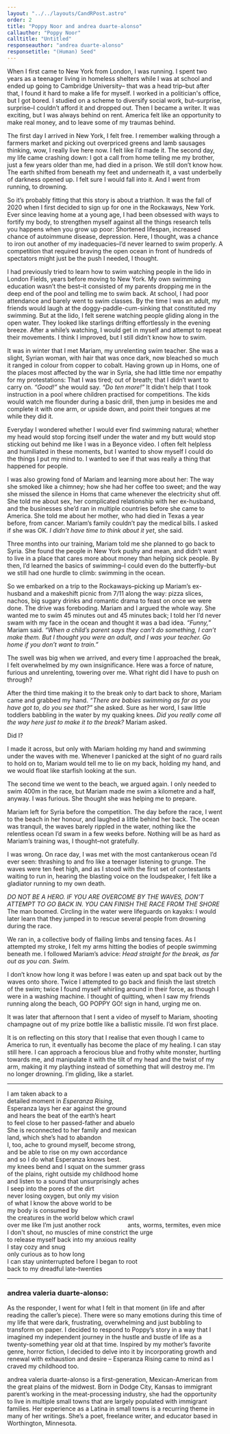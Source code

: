 ```yaml
---
layout: "../../layouts/CandRPost.astro"
order: 2
title: "Poppy Noor and andrea duarte-alonso"
callauthor: "Poppy Noor"
calltitle: "Untitled"
responseauthor: "andrea duarte-alonso"
responsetitle: "(Human) Seed"
---
```



<CandRItem id="call" title={frontmatter.calltitle} author={frontmatter.callauthor}>

When I first came to New York from London, I was running. I spent two years as a teenager living in homeless shelters while I was at school and ended up going to Cambridge University– that was a head trip–but after that, I found it hard to make a life for myself. I worked in a politician's office, but I got bored. I studied on a scheme to diversify social work, but–surprise, surprise–I couldn’t afford it and dropped out. Then I became a writer. It was exciting, but I was always behind on rent. America felt like an opportunity to make real money, and to leave some of my traumas behind.

The first day I arrived in New York, I felt free. I remember walking through a farmers market and picking out overpriced greens and lamb sausages thinking, wow, I really live here now. I felt like I’d made it. The second day, my life came crashing down: I got a call from home telling me my brother, just a few years older than me, had died in a prison. We still don’t know how. The earth shifted from beneath my feet and underneath it, a vast underbelly of darkness opened up. I felt sure I would fall into it. And I went from running, to drowning.

So it’s probably fitting that this story is about a triathlon. It was the fall of 2020 when I first decided to sign up for one in the Rockaways, New York. Ever since leaving home at a young age, I had been obsessed with ways to fortify my body, to strengthen myself against all the things research tells you happens when you grow up poor: Shortened lifespan, increased chance of autoimmune disease, depression. Here, I thought, was a chance to iron out another of my inadequacies–I’d never learned to swim properly. A competition that required braving the open ocean in front of hundreds of spectators might just be the push I needed, I thought. 

I had previously tried to learn how to swim watching people in the lido in London Fields, years before moving to New York. My own swimming education wasn’t the best–it consisted of my parents dropping me in the deep end of the pool and telling me to swim back. At school, I had poor attendance and barely went to swim classes. By the time I was an adult, my friends would laugh at the doggy-paddle-cum-sinking that constituted my swimming. But at the lido, I felt serene watching people gliding along in the open water. They looked like starlings drifting effortlessly in the evening breeze. After a while’s watching, I would get in myself and attempt to repeat their movements. I think I improved, but I still didn’t know how to swim.

It was in winter that I met Mariam, my unrelenting swim teacher. She was a slight, Syrian woman, with hair that was once dark, now bleached so much it ranged in colour from copper to cobalt. Having grown up in Homs, one of the places most affected by the war in Syria, she had little time nor empathy for my protestations: That I was tired; out of breath; that I didn’t want to carry on. *“Good!”* she would say. *“Do ten more!”* It didn't help that I took instruction in a pool where children practised for competitions. The kids would watch me flounder during a basic drill, then jump in besides me and complete it with one arm, or upside down, and point their tongues at me while they did it. 

Everyday I wondered whether I would ever find swimming natural; whether my head would stop forcing itself under the water and my butt would stop sticking out behind me like I was in a Beyonce video. I often felt helpless and humiliated in these moments, but I wanted to show myself I could do the things I put my mind to. I wanted to see if that was really a thing that happened for people. 

I was also growing fond of Mariam and learning more about her: The way she smoked like a chimney; how she had her coffee too sweet; and the way she missed the silence in Homs that came whenever the electricity shut off. She told me about sex, her complicated relationship with her ex-husband, and the businesses she’d ran in multiple countries before she came to America. She told me about her mother, who had died in Texas a year before, from cancer. Mariam’s family couldn’t pay the medical bills. I asked if she was OK. *I didn’t have time to think about it yet*, she said. 

Three months into our training, Mariam told me she planned to go back to Syria. She found the people in New York pushy and mean, and didn’t want to live in a place that cares more about money than helping sick people. By then, I’d learned the basics of swimming–I could even do the butterfly–but we still had one hurdle to climb: swimming in the ocean.

So we embarked on a trip to the Rockaways–picking up Mariam’s ex-husband and a makeshift picnic from 7/11 along the way: pizza slices, nachos, big sugary drinks and romantic drama to feast on once we were done. The drive was foreboding. Mariam and I argued the whole way. She wanted me to swim 45 minutes out and 45 minutes back; I told her I’d never swam with my face in the ocean and thought it was a bad idea. *“Funny,”* Mariam said. *“When a child’s parent says they can’t do something, I can’t make them. But I thought you were an adult, and I was your teacher. Go home if you don’t want to train.”* 

The swell was big when we arrived, and every time I approached the break, I felt overwhelmed by my own insignificance. Here was a force of nature, furious and unrelenting, towering over me. What right did I have to push on through? 

After the third time making it to the break only to dart back to shore, Mariam came and grabbed my hand. *“There are babies swimming as far as you have got to, do you see that?”* she asked. Sure as her word, I saw little toddlers babbling in the water by my quaking knees. *Did you really come all the way here just to make it to the break?* Mariam asked.

Did I?

I made it across, but only with Mariam holding my hand and swimming under the waves with me. Whenever I panicked at the sight of no guard rails to hold on to, Mariam would tell me to lie on my back, holding my hand, and we would float like starfish looking at the sun. 

The second time we went to the beach, we argued again. I only needed to swim 400m in the race, but Mariam made me swim a kilometre and a half, anyway. I was furious. She thought she was helping me to prepare. 

Mariam left for Syria before the competition. The day before the race, I went to the beach in her honour, and laughed a little behind her back. The ocean was tranquil, the waves barely rippled in the water, nothing like the relentless ocean I’d swam in a few weeks before. Nothing will be as hard as Mariam’s training was, I thought–not gratefully.

I was wrong. On race day, I was met with the most cantankerous ocean I’d ever seen: thrashing to and fro like a teenager listening to grunge. The waves were ten feet high, and as I stood with the first set of contestants waiting to run in, hearing the blasting voice on the loudspeaker, I felt like a gladiator running to my own death.

*DO NOT BE A HERO. IF YOU ARE OVERCOME BY THE WAVES, DON’T ATTEMPT TO GO BACK IN. YOU CAN FINISH THE RACE FROM THE SHORE* The man boomed. Circling in the water were lifeguards on kayaks: I would later learn that they jumped in to rescue several people from drowning during the race.

We ran in, a collective body of flailing limbs and tensing faces. As I attempted my stroke, I felt my arms hitting the bodies of people swimming beneath me. I followed Mariam’s advice: *Head straight for the break, as far out as you can. Swim.*

I don’t know how long it was before I was eaten up and spat back out by the waves onto shore. Twice I attempted to go back and finish the last stretch of the swim; twice I found myself whirling around in their force, as though I were in a washing machine. I thought of quitting, when I saw my friends running along the beach, GO POPPY GO! sign in hand, urging me on. 

It was later that afternoon that I sent a video of myself to Mariam, shooting champagne out of my prize bottle like a ballistic missile. I’d won first place. 

It is on reflecting on this story that I realise that even though I came to America to run, it eventually has become the place of my healing. I can stay still here. I can approach a ferocious blue and frothy white monster, hurtling towards me, and manipulate it with the tilt of my head and the twist of my arm, making it my plaything instead of something that will destroy me. I’m no longer drowning. I’m gliding, like a starlet. 

</CandRItem>

---

<CandRItem id="response" title={frontmatter.responsetitle} author={frontmatter.responseauthor}>

<div class="smallPoem">

I am taken aback to a <br />
detailed moment in *Esperanza Rising*, <br />
Esperanza lays her ear against the ground <br />
and hears the beat of the earth’s heart <br />
to feel close to her passed-father and abuelo<br />
She is reconnected to her family and mexican<br />
land, which she’s had to abandon <br />
I, too, ache to ground myself, become strong,<br />
and be able to rise on my own accordance<br />
and so I do what Esperanza knows best.<br />
my knees bend and I squat on the summer grass<br />
of the plains, right outside my childhood home <br />
and listen to a sound that unsurprisingly aches <br />
I seep into the pores of the dirt<br />
never losing oxygen, but only my vision<br /> 
of what I know the above world to be<br />
my body is consumed by <br />
the creatures in the world below which crawl <br />
over me like I’m just another rock&nbsp;&nbsp;&nbsp;&nbsp;&nbsp;&nbsp;&nbsp;&nbsp;&nbsp;&nbsp;&nbsp;&nbsp;&nbsp;&nbsp;&nbsp;&nbsp;ants, worms, termites, even mice<br />
I don't shout, no muscles of mine constrict the urge <br />
to release myself back into my anxious reality<br />
I stay cozy and snug <br />
only curious as to how long<br />
I can stay uninterrupted before I began to root<br />
back to my dreadful late-twenties 

</div>

</CandRItem>

---

<CandRItem id="response" title="Insights">

### andrea valeria duarte-alonso:

As the responder, I went for what I felt in that moment (in life and after reading the caller’s piece). There were so many emotions during this time of my life that were dark, frustrating, overwhelming and just bubbling to transform on paper. I decided to respond to Poppy’s story in a way that I imagined my independent journey in the hustle and bustle of life as a twenty-something year old at that time. Inspired by my mother’s favorite genre, horror fiction, I decided to delve into it by incorporating growth and renewal with exhaustion and desire – Esperanza Rising came to mind as I craved my childhood too.

</CandRItem>


<CandRBio>
<span class="darkText">andrea valeria duarte-alonso</span> is a first-generation, Mexican-American from the great plains of the midwest. Born in Dodge City, Kansas to immigrant parent’s working in the meat-processing industry, she had the opportunity to live in multiple small towns that are largely populated with immigrant families. Her experience as a Latina in small towns is a recurring theme in many of her writings. She’s a poet, freelance writer, and educator based in Worthington, Minnesota. 
</CandRBio>